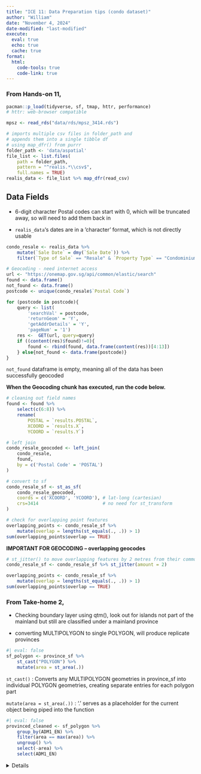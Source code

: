 ```yaml
---
title: "ICE 11: Data Preparation tips (condo dataset)"
author: "William"
date: "November 4, 2024"
date-modified: "last-modified"
execute: 
  eval: true
  echo: true
  cache: true
format: 
  html:
    code-tools: true
    code-link: true
---
```


### From Hands-on 11,

```r
pacman::p_load(tidyverse, sf, tmap, httr, performance)
# httr: web-browser compatible
```

```r
mpsz <- read_rds("data/rds/mpsz_3414.rds")
```

```r
# imports multiple csv files in folder_path and
# appends them into a single tibble df
# using map_dfr() from purrr
folder_path <- 'data/aspatial'
file_list <- list.files(
    path = folder_path,
    pattern = "^realis.*\\csv$",
    full.names = TRUE)
realis_data <- file_list %>% map_dfr(read_csv)
```

::: {.callout-important appearance="minimal"}
## Data Fields

-   6-digit character Postal codes can start with 0, which will be truncated away, so will need to add them back in

-   `realis_data`'s dates are in a 'character' format, which is not directly usable

```r
condo_resale <- realis_data %>% 
    mutate(`Sale Date` = dmy(`Sale Date`)) %>% 
    filter(`Type of Sale` == "Resale" & `Property Type` == "Condominium")
```
:::

```r
# Geocoding - need internet access
url <- "https://onemap.gov.sg/api/common/elastic/search"
found <- data.frame()
not_found <- data.frame()
postcode <- unique(condo_resale$`Postal Code`)

for (postcode in postcode){
    query <- list(
        'searchVal' = postcode,
        'returnGeom' = 'Y',
        'getAddrDetails' = 'Y',
        'pageNum' = '1')
    res <-  GET(url, query=query)
    if ((content(res)$found)!=0){
        found <- rbind(found, data.frame(content(res))[4:13])
    } else{not_found <- data.frame(postcode)}
}
```

::: {.callout-note appearance="minimal"}
`not_found` dataframe is empty, meaning all of the data has been successfully geocoded
:::

**When the Geocoding chunk has executed, run the code below.**

```r
# cleaning out field names
found <- found %>% 
    select(c(6:8)) %>% 
    rename(
        POSTAL = `results.POSTAL`,
        XCOORD = `results.X`,
        YCOORD = `results.Y`)
```

```r
# left join
condo_resale_geocoded <- left_join(
    condo_resale,
    found,
    by = c('Postal Code' = 'POSTAL')
)
```

```r
# convert to sf
condo_resale_sf <- st_as_sf(
    condo_resale_geocoded,
    coords = c('XCOORD', 'YCOORD'), # lat-long (cartesian)
    crs=3414                        # no need for st_transform
)
```

```r
# check for overlapping point features
overlapping_points <- condo_resale_sf %>% 
    mutate(overlap = lengths(st_equals(., .)) > 1)
sum(overlapping_points$overlap == TRUE)
```

**IMPORTANT FOR GEOCODING – overlapping geocodes**

```r
# st_jitter() to move overlapping features by 2 metres from their common point
condo_resale_sf <- condo_resale_sf %>% st_jitter(amount = 2)
```

```r
overlapping_points <- condo_resale_sf %>% 
    mutate(overlap = lengths(st_equals(., .)) > 1)
sum(overlapping_points$overlap == TRUE)
```

### From Take-home 2,

-   Checking boundary layer using qtm(), look out for islands not part of the mainland but still are classified under a mainland province

-   converting MULTIPOLYGON to single POLYGON, will produce replicate provinces

```r
#| eval: false
sf_polygon <- province_sf %>% 
    st_cast("POLYGON") %>%
    mutate(area = st_area(.))
```

::: {.callout-note appearance="minimal"}
`st_cast()` : Converts any MULTIPOLYGON geometries in province_sf into individual POLYGON geometries, creating separate entries for each polygon part

`mutate(area = st_area(.))` : '.' serves as a placeholder for the current object being piped into the function
:::

```r
#| eval: false
provinced_cleaned <- sf_polygon %>% 
    group_by(ADM1_EN) %>% 
    filter(area == max(area)) %>% 
    ungroup() %>% 
    select(-area) %>% 
    select(ADM1_EN)
```

<details>![](images/clipboard-2950921876.png){fig-align="center" width="100" height="66"}</details>
